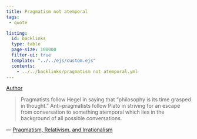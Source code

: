 ```yaml
---
title: Pragmatism not atemporal
tags:
 - quote

listing:
  id: backlinks
  type: table
  page-size: 100000
  filter-ui: true
  template: "../../ejs/custom.ejs"
  contents:
    - ../../backlinks/pragmatism not atemporal.yml
---
```


[Author](/docs/phil/Richard Rorty.html)

> Pragmatists follow Hegel in saying that "philosophy is its time grasped in thought." Anti-pragmatists follow Plato in striving for an escape from conversation to something atemporal which lies in the background of all possible conversations.

 — [Pragmatism, Relativism, and Irrationalism](/docs/phil/Pragmatism, Relativism, and Irrationalism.html)